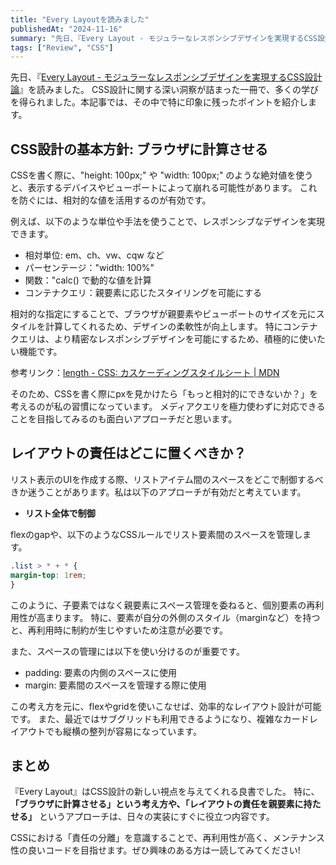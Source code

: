 ```yaml
---
title: "Every Layoutを読みました"
publishedAt: "2024-11-16"
summary: "先日、『Every Layout - モジュラーなレスポンシブデザインを実現するCSS設計論』を読みました。CSS設計に関する深い洞察が詰まった一冊で、多くの学びを得られました。本記事では、その中で特に印象に残ったポイントを紹介します。"
tags: ["Review", "CSS"]
---
```


先日、『[Every Layout - モジュラーなレスポンシブデザインを実現するCSS設計論](https://www.amazon.co.jp/dp/486246517X)』を読みました。
CSS設計に関する深い洞察が詰まった一冊で、多くの学びを得られました。本記事では、その中で特に印象に残ったポイントを紹介します。

## CSS設計の基本方針: ブラウザに計算させる

CSSを書く際に、"height: 100px;" や "width: 100px;" のような絶対値を使うと、表示するデバイスやビューポートによって崩れる可能性があります。
これを防ぐには、相対的な値を活用するのが有効です。

例えば、以下のような単位や手法を使うことで、レスポンシブなデザインを実現できます。

- 相対単位: em、ch、vw、cqw など
- パーセンテージ："width: 100%"
- 関数："calc() で動的な値を計算
- コンテナクエリ：親要素に応じたスタイリングを可能にする

相対的な指定にすることで、ブラウザが親要素やビューポートのサイズを元にスタイルを計算してくれるため、デザインの柔軟性が向上します。
特にコンテナクエリは、より精密なレスポンシブデザインを可能にするため、積極的に使いたい機能です。

参考リンク：[length - CSS: カスケーディングスタイルシート | MDN](https://developer.mozilla.org/ja/docs/Web/CSS/length)

そのため、CSSを書く際にpxを見かけたら「もっと相対的にできないか？」を考えるのが私の習慣になっています。
メディアクエリを極力使わずに対応できることを目指してみるのも面白いアプローチだと思います。

## レイアウトの責任はどこに置くべきか？

リスト表示のUIを作成する際、リストアイテム間のスペースをどこで制御するべきか迷うことがあります。私は以下のアプローチが有効だと考えています。

- **リスト全体で制御**  

flexのgapや、以下のようなCSSルールでリスト要素間のスペースを管理します。

```css
.list > * + * {
margin-top: 1rem;
}
```

このように、子要素ではなく親要素にスペース管理を委ねると、個別要素の再利用性が高まります。
特に、要素が自分の外側のスタイル（marginなど）を持つと、再利用時に制約が生じやすいため注意が必要です。

また、スペースの管理には以下を使い分けるのが重要です。

- padding: 要素の内側のスペースに使用
- margin: 要素間のスペースを管理する際に使用

この考え方を元に、flexやgridを使いこなせば、効率的なレイアウト設計が可能です。
また、最近ではサブグリッドも利用できるようになり、複雑なカードレイアウトでも縦横の整列が容易になっています。

## まとめ
『Every Layout』はCSS設計の新しい視点を与えてくれる良書でした。
特に、 **「ブラウザに計算させる」という考え方や、「レイアウトの責任を親要素に持たせる」** というアプローチは、日々の実装にすぐに役立つ内容です。

CSSにおける「責任の分離」を意識することで、再利用性が高く、メンテナンス性の良いコードを目指せます。ぜひ興味のある方は一読してみてください!
